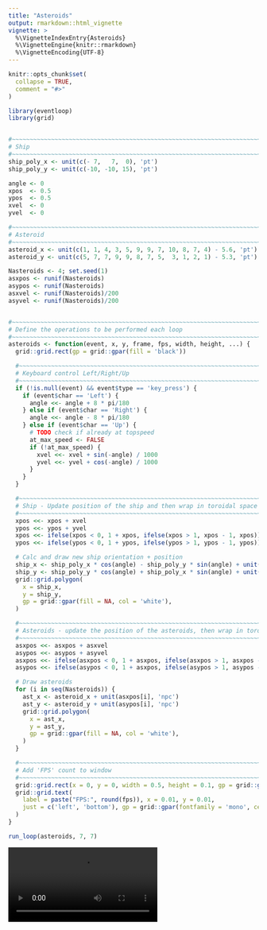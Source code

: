 ```yaml
---
title: "Asteroids"
output: rmarkdown::html_vignette
vignette: >
  %\VignetteIndexEntry{Asteroids}
  %\VignetteEngine{knitr::rmarkdown}
  %\VignetteEncoding{UTF-8}
---
```


```r
knitr::opts_chunk$set(
  collapse = TRUE,
  comment = "#>"
)
```

```r
library(eventloop)
library(grid)


#~~~~~~~~~~~~~~~~~~~~~~~~~~~~~~~~~~~~~~~~~~~~~~~~~~~~~~~~~~~~~~~~~~~~~~~~~~~
# Ship
#~~~~~~~~~~~~~~~~~~~~~~~~~~~~~~~~~~~~~~~~~~~~~~~~~~~~~~~~~~~~~~~~~~~~~~~~~~~
ship_poly_x <- unit(c(- 7,   7,  0), 'pt')
ship_poly_y <- unit(c(-10, -10, 15), 'pt')

angle <- 0
xpos  <- 0.5
ypos  <- 0.5
xvel  <- 0
yvel  <- 0

#~~~~~~~~~~~~~~~~~~~~~~~~~~~~~~~~~~~~~~~~~~~~~~~~~~~~~~~~~~~~~~~~~~~~~~~~~~~
# Asteroid
#~~~~~~~~~~~~~~~~~~~~~~~~~~~~~~~~~~~~~~~~~~~~~~~~~~~~~~~~~~~~~~~~~~~~~~~~~~~
asteroid_x <- unit(c(1, 1, 4, 3, 5, 9, 9, 7, 10, 8, 7, 4) - 5.6, 'pt') * 10
asteroid_y <- unit(c(5, 7, 7, 9, 9, 8, 7, 5,  3, 1, 2, 1) - 5.3, 'pt') * 10

Nasteroids <- 4; set.seed(1)
asxpos <- runif(Nasteroids)
asypos <- runif(Nasteroids)
asxvel <- runif(Nasteroids)/200
asyvel <- runif(Nasteroids)/200


#~~~~~~~~~~~~~~~~~~~~~~~~~~~~~~~~~~~~~~~~~~~~~~~~~~~~~~~~~~~~~~~~~~~~~~~~~~~~~
# Define the operations to be performed each loop
#~~~~~~~~~~~~~~~~~~~~~~~~~~~~~~~~~~~~~~~~~~~~~~~~~~~~~~~~~~~~~~~~~~~~~~~~~~~~~
asteroids <- function(event, x, y, frame, fps, width, height, ...) {
  grid::grid.rect(gp = grid::gpar(fill = 'black'))

  #~~~~~~~~~~~~~~~~~~~~~~~~~~~~~~~~~~~~~~~~~~~~~~~~~~~~~~~~~~~~~~~~~~~~~~~~~~~
  # Keyboard control Left/Right/Up
  #~~~~~~~~~~~~~~~~~~~~~~~~~~~~~~~~~~~~~~~~~~~~~~~~~~~~~~~~~~~~~~~~~~~~~~~~~~~
  if (!is.null(event) && event$type == 'key_press') {
    if (event$char == 'Left') {
      angle <<- angle + 8 * pi/180
    } else if (event$char == 'Right') {
      angle <<- angle - 8 * pi/180
    } else if (event$char == 'Up') {
      # TODO check if already at topspeed
      at_max_speed <- FALSE
      if (!at_max_speed) {
        xvel <<- xvel + sin(-angle) / 1000
        yvel <<- yvel + cos(-angle) / 1000
      }
    }
  }

  #~~~~~~~~~~~~~~~~~~~~~~~~~~~~~~~~~~~~~~~~~~~~~~~~~~~~~~~~~~~~~~~~~~~~~~~~~~~
  # Ship - Update position of the ship and then wrap in toroidal space
  #~~~~~~~~~~~~~~~~~~~~~~~~~~~~~~~~~~~~~~~~~~~~~~~~~~~~~~~~~~~~~~~~~~~~~~~~~~~
  xpos <<- xpos + xvel
  ypos <<- ypos + yvel
  xpos <<- ifelse(xpos < 0, 1 + xpos, ifelse(xpos > 1, xpos - 1, xpos))
  ypos <<- ifelse(ypos < 0, 1 + ypos, ifelse(ypos > 1, ypos - 1, ypos))

  # Calc and draw new ship orientation + position
  ship_x <- ship_poly_x * cos(angle) - ship_poly_y * sin(angle) + unit(xpos, 'npc')
  ship_y <- ship_poly_y * cos(angle) + ship_poly_x * sin(angle) + unit(ypos, 'npc')
  grid::grid.polygon(
    x = ship_x,
    y = ship_y,
    gp = grid::gpar(fill = NA, col = 'white'),
  )

  #~~~~~~~~~~~~~~~~~~~~~~~~~~~~~~~~~~~~~~~~~~~~~~~~~~~~~~~~~~~~~~~~~~~~~~~~~~~
  # Asteroids - update the position of the asteroids, then wrap in toroidal space
  #~~~~~~~~~~~~~~~~~~~~~~~~~~~~~~~~~~~~~~~~~~~~~~~~~~~~~~~~~~~~~~~~~~~~~~~~~~~
  asxpos <<- asxpos + asxvel
  asypos <<- asypos + asyvel
  asxpos <<- ifelse(asxpos < 0, 1 + asxpos, ifelse(asxpos > 1, asxpos - 1, asxpos))
  asypos <<- ifelse(asypos < 0, 1 + asxpos, ifelse(asypos > 1, asypos - 1, asypos))

  # Draw asteroids
  for (i in seq(Nasteroids)) {
    ast_x <- asteroid_x + unit(asxpos[i], 'npc')
    ast_y <- asteroid_y + unit(asypos[i], 'npc')
    grid::grid.polygon(
      x = ast_x,
      y = ast_y,
      gp = grid::gpar(fill = NA, col = 'white'),
    )
  }

  #~~~~~~~~~~~~~~~~~~~~~~~~~~~~~~~~~~~~~~~~~~~~~~~~~~~~~~~~~~~~~~~~~~~~~~~~~~~
  # Add 'FPS' count to window
  #~~~~~~~~~~~~~~~~~~~~~~~~~~~~~~~~~~~~~~~~~~~~~~~~~~~~~~~~~~~~~~~~~~~~~~~~~~~
  grid::grid.rect(x = 0, y = 0, width = 0.5, height = 0.1, gp = grid::gpar(fill = 'black'))
  grid::grid.text(
    label = paste("FPS:", round(fps)), x = 0.01, y = 0.01,
    just = c('left', 'bottom'), gp = grid::gpar(fontfamily = 'mono', cex = 2, col = 'white')
  )
}

run_loop(asteroids, 7, 7)
```

 <video controls>
  <source src="images/asteroids.mp4" type="video/mp4">
  Your browser does not support the video tag.
</video> 


